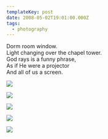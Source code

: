 ```yaml
---
templateKey: post
date: 2008-05-02T19:01:00.000Z
tags:
  - photography
---
```

Dorm room window.<br/>
Light changing over the chapel tower.<br/>
God rays is a funny phrase,<br/>
As if He were a projector<br/>
And all of us a screen.

![](../../assets/photos/20070902-IMG_2185.jpg)

![](../../assets/photos/20070907-IMG_2208.jpg)

![](../../assets/photos/20080502-IMG_2666.jpg)

![](../../assets/photos/20071016-IMG_2414.jpg)

![](../../assets/photos/20071014-IMG_2412.jpg)
